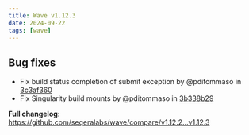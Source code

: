 ```yaml
---
title: Wave v1.12.3
date: 2024-09-22
tags: [wave]
---
```


## Bug fixes

- Fix build status completion of submit exception by @pditommaso in [3c3af360](https://github.com/seqeralabs/wave/commit/3c3af3607a8440e40c2e8e8482b95320ce83476f)
- Fix Singularity build mounts by @pditommaso in [3b338b29](https://github.com/seqeralabs/wave/commit/3b338b29160ce1fc3111783aa14ac46915e003d2)

**Full changelog**: https://github.com/seqeralabs/wave/compare/v1.12.2...v1.12.3
